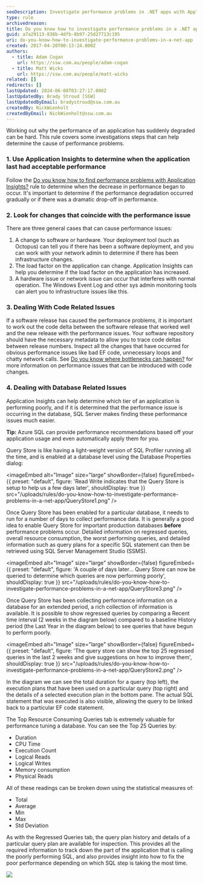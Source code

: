 ```yaml
---
seoDescription: Investigate performance problems in .NET apps with Application Insights and identify changes that coincide with the issue, then focus on code or database-related issues to resolve the problem.
type: rule
archivedreason:
title: Do you know how to investigate performance problems in a .NET app?
guid: a7a29113-838b-4dfb-8b97-25d27713c195
uri: do-you-know-how-to-investigate-performance-problems-in-a-net-app
created: 2017-04-20T00:13:24.000Z
authors:
  - title: Adam Cogan
    url: https://ssw.com.au/people/adam-cogan
  - title: Matt Wicks
    url: https://ssw.com.au/people/matt-wicks
related: []
redirects: []
lastUpdated: 2024-06-08T03:27:17.000Z
lastUpdatedBy: Brady Stroud [SSW]
lastUpdatedByEmail: bradystroud@ssw.com.au
createdBy: NickWienholt
createdByEmail: NickWienholt@ssw.com.au
---
```


Working out why the performance of an application has suddenly degraded can be hard. This rule covers some investigations steps that can help determine the cause of performance problems.
### 1. Use Application Insights to determine when the application last had acceptable performance

Follow the [Do you know how to find performance problems with Application Insights?](/do-you-know-how-to-find-performance-problems-with-application-insights) rule to determine when the decrease in performance began to occur. It's important to determine if the performance degradation occurred gradually or if there was a dramatic drop-off in performance.

### 2. Look for changes that coincide with the performance issue

There are three general cases that can cause performance issues:

1. A change to software or hardware. Your deployment tool (such as Octopus) can tell you if there has been a software deployment, and you can work with your network admin to determine if there has been infrastructure changes.
2. The load factor on the application can change. Application Insights can help you determine if the load factor on the application has increased.
3. A hardware issue or network issue can occur that interferes with normal operation. The Windows Event Log and other sys admin monitoring tools can alert you to infrastructure issues like this.

### 3. Dealing With Code Related Issues

If a software release has caused the performance problems, it is important to work out the code delta between the software release that worked well and the new release with the performance issues. Your software repository should have the necessary metadata to allow you to trace code deltas between release numbers. Inspect all the changes that have occurred for obvious performance issues like bad EF code, unnecessary loops and chatty network calls. See [Do you know where bottlenecks can happen?](/where-bottlenecks-can-happen) for more information on performance issues that can be introduced with code changes.

### 4. Dealing with Database Related Issues

Application Insights can help determine which tier of an application is performing poorly, and if it is determined that the performance issue is occurring in the database, SQL Server makes finding these performance issues much easier.

**Tip:** Azure SQL can provide performance recommendations based off your application usage and even automatically apply them for you.

Query Store is like having a light-weight version of SQL Profiler running all the time, and is enabled at a database level using the Database Properties dialog:


<imageEmbed
  alt="Image"
  size="large"
  showBorder={false}
  figureEmbed={{
    preset: "default",
    figure: 'Read Write indicates that the Query Store is setup to help us a few days later',
    shouldDisplay: true
  }}
  src="/uploads/rules/do-you-know-how-to-investigate-performance-problems-in-a-net-app/QueryStore1.png"
/>

Once Query Store has been enabled for a particular database, it needs to run for a number of days to collect performance data. It is generally a good idea to enable Query Store for important production databases **before** performance problems occur. Detailed information on regressed queries, overall resource consumption, the worst performing queries, and detailed information such as query plans for a specific SQL statement can then be retrieved using SQL Server Management Studio (SSMS).


<imageEmbed
  alt="Image"
  size="large"
  showBorder={false}
  figureEmbed={{
    preset: "default",
    figure: 'A couple of days later… Query Store can now be queried to determine which queries are now performing poorly',
    shouldDisplay: true
  }}
  src="/uploads/rules/do-you-know-how-to-investigate-performance-problems-in-a-net-app/QueryStore3.png"
/>

Once Query Store has been collecting performance information on a database for an extended period, a rich collection of information is available. It is possible to show regressed queries by comparing a Recent time interval (2 weeks in the diagram below) compared to a baseline History period (the Last Year in the diagram below) to see queries that have begun to perform poorly.


<imageEmbed
  alt="Image"
  size="large"
  showBorder={false}
  figureEmbed={{
    preset: "default",
    figure: 'The query store can show the top 25 regressed queries in the last 2 weeks and give suggestions on how to improve them',
    shouldDisplay: true
  }}
  src="/uploads/rules/do-you-know-how-to-investigate-performance-problems-in-a-net-app/QueryStore2.png"
/>

In the diagram we can see the total duration for a query (top left), the execution plans that have been used on a particular query (top right) and the details of a selected execution plan in the bottom pane. The actual SQL statement that was executed is also visible, allowing the query to be linked back to a particular EF code statement.

The Top Resource Consuming Queries tab is extremely valuable for performance tuning a database. You can see the Top 25 Queries by:

- Duration
- CPU Time
- Execution Count
- Logical Reads
- Logical Writes
- Memory consumption
- Physical Reads

All of these readings can be broken down using the statistical measures of:

- Total
- Average
- Min
- Max
- Std Deviation

As with the Regressed Queries tab, the query plan history and details of a particular query plan are available for inspection. This provides all the required information to track down the part of the application that is calling the poorly performing SQL, and also provides insight into how to fix the poor performance depending on which SQL step is taking the most time.

![](/uploads/rules/do-you-know-how-to-investigate-performance-problems-in-a-net-app/QueryStore4.png)
